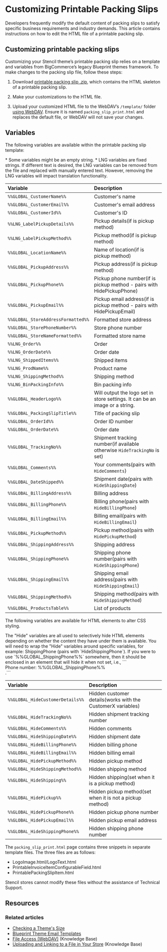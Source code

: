 # Customizing Printable Packing Slips

Developers frequently modify the default content of packing slips to satisfy specific business requirements and industry demands. This article contains instructions on how to edit the HTML file of a printable packing slip.

## Customizing printable packing slips

Customizing your Stencil theme’s printable packing slip relies on a template and variables from BigCommerce’s legacy Blueprint themes framework. To make changes to the packing slip file, follow these steps:


1. Download [printable packing slip .zip](https://storage.googleapis.com/bigcommerce-production-dev-center/template-files/packing_slip_printable.zip), which contains the HTML skeleton of a printable packing slip.

2. Make your customizations to the HTML file.

3. Upload your customized HTML file to the WebDAV’s `/template/` folder [using WebDAV](https://support.bigcommerce.com/s/article/File-Access-WebDAV). Ensure it is named `packing_slip_print.html` and replaces the default file, or WebDAV will not save your changes.

## Variables

The following variables are available within the printable packing slip template:

<Callout type="info">
* Some variables might be an empty string.
* LNG variables are fixed strings. If different text is desired, the LNG variables can be removed from the file and replaced with manually entered text. However, removing the LNG variables will impact translation functionality.
</Callout>

| Variable                          |         Description |
|:----------------------------------|:--------------------|
| `%%GLOBAL_CustomerName%%`         | Customer's name           |
| `%%GLOBAL_CustomerEmail%%`        | Customer's email address  |
| `%%GLOBAL_CustomerId%%`           | Customer's ID             |
| `%%LNG_LabelPickupDetails%%`      | Pickup details(if is pickup method)  |
| `%%LNG_LabelPickupMethod%%`       | Pickup method(if is pickup method)   |  
| `%%GLOBAL_LocationName%%`         | Name of location(if is pickup method) |
| `%%GLOBAL_PickupAddress%%`        | Pickup address(if is pickup method)  |
| `%%GLOBAL_PickupPhone%%`          | Pickup phone number(if is pickup method - pairs with HidePickupPhone)  |
| `%%GLOBAL_PickupEmail%%`          | Pickup email address(if is pickup method - pairs with HidePickupEmail) |
| `%%GLOBAL_StoreAddressFormatted%%`| Formatted store address  |
| `%%GLOBAL_StorePhoneNumber%%`     | Store phone number    |
| `%%GLOBAL_StoreNameFormatted%%`   | Formatted store name  |
| `%%LNG_Order%%`                   | Order             |
| `%%LNG_OrderDate%%`               | Order date        |
| `%%LNG_ShippedItems%%`            | Shipped items     |  
| `%%LNG_ProdName%%`                | Product name      |
| `%%LNG_ShippingMethod%%`          | Shipping method   |
| `%%LNG_BinPackingInfo%%`          | Bin packing info  |  
| `%%GLOBAL_HeaderLogo%%`           | Will output the logo set in store settings. It can be an image or a string.|
| `%%GLOBAL_PackingSlipTitle%%`     | Title of packing slip  |
| `%%GLOBAL_OrderId%%`              | Order ID number     |
| `%%GLOBAL_OrderDate%%`            | Order date          |
| `%%GLOBAL_TrackingNo%%`           | Shipment tracking number(if available otherwise `HideTrackingNo` is set)|
| `%%GLOBAL_Comments%%`             | Your comments(pairs with `HideComments`)      |
| `%%GLOBAL_DateShipped%%`          | Shipment date(pairs with `HideShippingDate`)      |
| `%%GLOBAL_BillingAddress%%`       | Billing address    |
| `%%GLOBAL_BillingPhone%%`         | Billing phone(pairs with `HideBillingPhone`)      |
| `%%GLOBAL_BillingEmail%%`         | Billing email(pairs with `HideBillingEmail`)      |
| `%%GLOBAL_PickupMethod%%`         | Pickup method(pairs with `HidePickupMethod`)      |
| `%%GLOBAL_ShippingAddress%%`      | Shipping address   |
| `%%GLOBAL_ShippingPhone%%`        | Shipping phone number(pairs with `HideShippingPhone`)   |
| `%%GLOBAL_ShippingEmail%%`        | Shipping email address(pairs with `HideShippingEmail`)  |
| `%%GLOBAL_ShippingMethod%%`       | Shipping method(pairs with `HideShippingMethod`)         |
| `%%GLOBAL_ProductsTable%%`        | List of products     |

The following variables are available for HTML elements to alter CSS styling.

<Callout type="info">
The "Hide" variables are all used to selectively hide HTML elements depending on whether the content they have under them is available. You will need to wrap the "Hide" variables around specific variables, for example:
ShippingPhone (pairs with `HideShippingPhone`).
If you were to use `%%GLOBAL_ShippingPhone%%` somewhere, then it should be enclosed in an element that will hide it when not set, i.e.,
```<div style=%%GLOBAL_HideShippingPhone%%>Phone number: %%GLOBAL_ShippingPhone%%</div>.```
</Callout>

| Variable                          |         Description                                          |
|:----------------------------------|:-------------------------------------------------------------|
| `%%GLOBAL_HideCustomerDetails%%`  | Hidden customer details(works with the CustomerX variables)  |
| `%%GLOBAL_HideTrackingNo%%`       | Hidden shipment tracking number                              |
| `%%GLOBAL_HideComments%%`         | Hidden comments                                              |
| `%%GLOBAL_HideShippingDate%%`     | Hidden shipment date                                         |
| `%%GLOBAL_HideBillingPhone%%`     | Hidden billing phone                                         |
| `%%GLOBAL_HideBillingEmail%%`     | Hidden billing email                                         |
| `%%GLOBAL_HidePickupMethod%%`     | Hidden pickup method                                         |
| `%%GLOBAL_HideShippingMethod%%`   | Hidden shipping method                                       |
| `%%GLOBAL_HideShipping%%`         | Hidden shipping(set when it is a pickup method)              |
| `%%GLOBAL_HidePickup%%`           | Hidden pickup method(set when it is not a pickup method)     |
| `%%GLOBAL_HidePickupPhone%%`      | Hidden pickup phone number                                   |
| `%%GLOBAL_HidePickupEmail%%`      | Hidden pickup email address                                  |
| `%%GLOBAL_HideShippingPhone%%`    | Hidden shipping phone number                                 |

The `packing_slip_print.html` page contains three snippets in separate template files. The three files are as follows: 

* LogoImage.html/LogoText.html
* PrintableInvoiceItemConfigurableField.html
* PrintablePackingSlipItem.html

<Callout type="info">
Stencil stores cannot modify these files without the assistance of Technical Support.  
</Callout>

## Resources

### Related articles

* [Checking a Theme's Size](/docs/storefront/stencil/deployment/theme-size)
* [Blueprint Theme Email Templates](/archive/storefront/blueprint/themes/email-templates)
* [File Access (WebDAV)](https://support.bigcommerce.com/s/article/File-Access-WebDAV) (Knowledge Base)
* [Uploading and Linking to a File in Your Store](https://support.bigcommerce.com/s/article/How-do-I-add-and-link-to-a-file-in-my-store#upload-a-file) (Knowledge Base)
